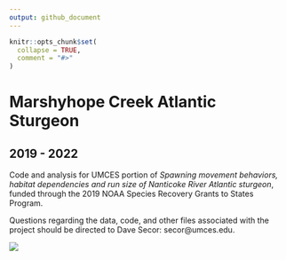 ```yaml
---
output: github_document
---
```


<!-- README.md is generated from README.Rmd. Please edit that file -->

```r
knitr::opts_chunk$set(
  collapse = TRUE,
  comment = "#>"
)
```

# Marshyhope Creek Atlantic Sturgeon
## 2019 - 2022

Code and analysis for UMCES portion of *Spawning movement behaviors, habitat dependencies and run size of Nanticoke River
Atlantic sturgeon*, funded through the 2019 NOAA Species Recovery Grants to States Program.

Questions regarding the data, code, and other files associated with the project should be directed to Dave Secor: secor@umces.edu.

![](Figures/Nanticoke_2020_inset.gif)